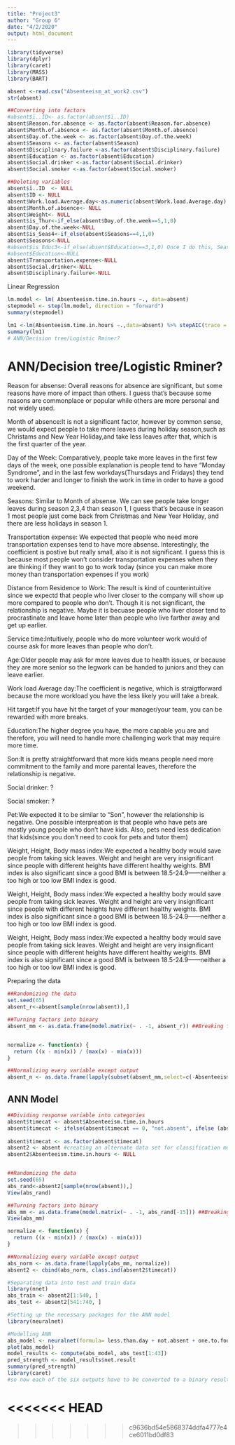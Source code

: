 ```yaml
---
title: "Project3"
author: "Group 6"
date: "4/2/2020"
output: html_document
---
```


```r
library(tidyverse)
library(dplyr)
library(caret)
library(MASS)
library(BART)
```


```r
absent <-read.csv("Absenteeism_at_work2.csv")
str(absent)
```

```r
##Converting into factors
#absent$ï..ID<- as.factor(absent$ï..ID)
absent$Reason.for.absence <- as.factor(absent$Reason.for.absence)
absent$Month.of.absence <- as.factor(absent$Month.of.absence)
absent$Day.of.the.week <- as.factor(absent$Day.of.the.week)
absent$Seasons <- as.factor(absent$Season)
absent$Disciplinary.failure <-as.factor(absent$Disciplinary.failure)
absent$Education <- as.factor(absent$Education)
absent$Social.drinker <-as.factor(absent$Social.drinker)
absent$Social.smoker <-as.factor(absent$Social.smoker)

##Deleting variables
absent$ï..ID  <- NULL
absent$ID <- NULL
absent$Work.load.Average.day<-as.numeric(absent$Work.load.Average.day)
absent$Month.of.absence<- NULL
absent$Weight<- NULL
absent$is_Thur<-if_else(absent$Day.of.the.week==5,1,0)
absent$Day.of.the.week<-NULL
absent$is_Seas4<-if_else(absent$Seasons==4,1,0)
absent$Seasons<-NULL
#absent$is_Educ3<-if_else(absent$Education==3,1,0) Once I do this, Seasons and Education3 no longer significant
#absent$Education<-NULL
absent$Transportation.expense<-NULL
absent$Social.drinker<-NULL
absent$Disciplinary.failure<-NULL
```

Linear Regression
```r
lm.model <- lm( Absenteeism.time.in.hours ~., data=absent)
stepmodel <- step(lm.model, direction = "forward")
summary(stepmodel)

lm1 <-lm(Absenteeism.time.in.hours ~.,data=absent) %>% stepAIC(trace = FALSE, direction = "forward")
summary(lm1)
# ANN/Decision tree/Logistic Rminer?
```

# ANN/Decision tree/Logistic Rminer?
Reason for absense: Overall reasons for absence are significant, but some reasons have more of impact than others. I guess that's because some reasons are commonplace or popular while others are more personal and not widely used.

Month of absence:It is not a significant factor, however by common sense, we would expect people to take more leaves during holiday season,such as Christams and New Year Holiday,and take less leaves after that, which is the first quarter of the year.

Day of the Week: Comparatively, people take more leaves in the first few days of the week, one possible explanation is people tend to have "Monday Syndrome", and in the last few workdays(Thursdays and Fridays) they tend to work harder and longer to finish the work in time in order to have a good weekend.

Seasons: Similar to Month of absense. We can see people take longer leaves during season 2,3,4 than season 1, I guess that's because in season 1 most people just come back from Christmas and New Year Holiday, and there are less holidays in season 1.

Transportation expense: We expected that people who need more transportation expenses tend to have more absense. Interestingly, the coefficient is postive but really small, also it is not significant. I guess this is because most people won't consider transportation expenses when they are thinking if they want to go to work today (since you can make more money than transportation expenses if you work)

Distance from Residence to Work: The result is kind of counterintuitive since we expectd that people who liver closer to the company will show up more compared to people who don't. Though it is not significant, the relationship is negative. Maybe it is becuase people who liver closer tend to procrastinate and leave home later than people who live farther away and get up earlier.

Service time:Intuitively, people who do more volunteer work would of course ask for more leaves than people who don't.

Age:Older people may ask for more leaves due to health issues, or because they are more senior so the legwork can be handed to juniors and they can leave earlier.

Work load Average day:The coefficient is negative, which is straigtforward because the more workload you have the less likely you will take a break.

Hit target:If you have hit the target of your manager/your team, you can be rewarded with more breaks.

Education:The higher degree you have, the more capable you are and therefore, you will need to handle more challenging work that may require more time.

Son:It is pretty straightforward that more kids means people need more commitment to the family and more parental leaves, therefore the relationship is negative.

Social drinker: ?

Social smoker: ?

Pet:We expected it to be similar to "Son", however the relationship is negative. One possible interpreation is that people who have pets are mostly young people who don't have kids. Also, pets need less dedication that kids(since you don't need to cook for pets and tutor them)



Weight, Height, Body mass index:We expected a healthy body would save people from taking sick leaves. Weight and height are very insignificant since people with different heights have different healthy weights. BMI index is also significant since a good BMI is between 18.5-24.9——neither a too high or too low BMI index is good.


Weight, Height, Body mass index:We expected a healthy body would save people from taking sick leaves. Weight and height are very insignificant since people with different heights have different healthy weights. BMI index is also significant since a good BMI is between 18.5-24.9——neither a too high or too low BMI index is good.

Weight, Height, Body mass index:We expected a healthy body would save people from taking sick leaves. Weight and height are very insignificant since people with different heights have different healthy weights. BMI index is also significant since a good BMI is between 18.5-24.9——neither a too high or too low BMI index is good.


Preparing the data
```r
##Randomizing the data
set.seed(65)
absent_r<-absent[sample(nrow(absent)),]

##Turning factors into binary
absent_mm <- as.data.frame(model.matrix(~ . -1, absent_r)) ##Breaking factors into dummy variables


normalize <- function(x) {
  return ((x - min(x)) / (max(x) - min(x)))
}

##Normalizing every variable except output
absent_n <- as.data.frame(lapply(subset(absent_mm,select=c(-Absenteeism.time.in.hours)), normalize))
```
## ANN Model

```r
##Dividing response variable into categories 
absent$timecat <- absent$Absenteeism.time.in.hours
absent$timecat <- ifelse(absent$timecat == 0, "not.absent", ifelse (absent$timecat>0 & absent$timecat<8, "less.than.day", ifelse(absent$timecat>=8 & absent$timecat<=32, "one.to.four.days", ifelse(absent$timecat>32 & absent$timecat<=56, "one.week", ifelse(absent$timecat>56 & absent$timecat<=96, "two.week", "three.week")))))
          
absent$timecat <- as.factor(absent$timecat)
absent2 <- absent #creating an alternate data set for classification models 
absent2$Absenteeism.time.in.hours <- NULL


##Randomizing the data
set.seed(65)
abs_rand<-absent2[sample(nrow(absent)),]
View(abs_rand)

##Turning factors into binary
abs_mm <- as.data.frame(model.matrix(~ . -1, abs_rand[-15])) ##Breaking factors into dummy variables
View(abs_mm)

normalize <- function(x) {
  return ((x - min(x)) / (max(x) - min(x)))
}

##Normalizing every variable except output
abs_norm <- as.data.frame(lapply(abs_mm, normalize))
absent2 <- cbind(abs_norm, class.ind(absent2$timecat))

#Separating data into test and train data
library(nnet)
abs_train <- absent2[1:540, ]
abs_test <- absent2[541:740, ]

#Setting up the necessary packages for the ANN model
library(neuralnet)

#Modelling ANN
abs_model <- neuralnet(formula= less.than.day + not.absent + one.to.four.days + one.week + two.week + three.week ~ ., data=abs_train, hidden = 5, threshold = 0.5)
plot(abs_model)
model_results <- compute(abs_model, abs_test[1:43])
pred_strength <- model_results$net.result
summary(pred_strength)
library(caret)
#so now each of the six outputs have to be converted to a binary result but i'm not sure how to interpret these results and determine a threshold to make a result 0 or 1 pls help!
```

<<<<<<< HEAD
=======


>>>>>>> c9636bd54e5868374ddfa4777e4ce6011bd0df83


